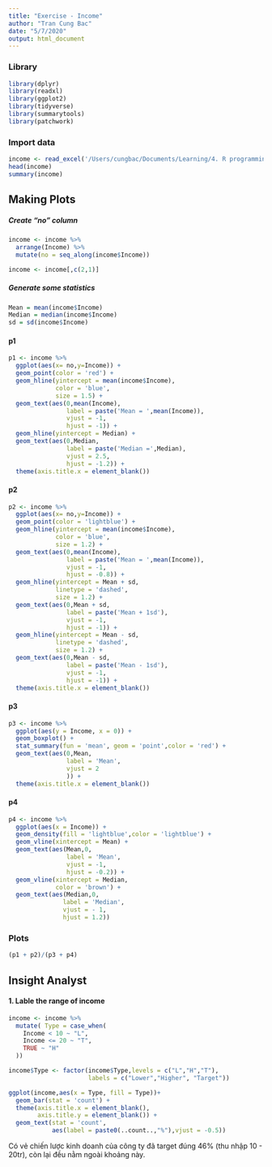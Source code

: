 ```yaml
---
title: "Exercise - Income"
author: "Tran Cung Bac"
date: "5/7/2020"
output: html_document
---
```


### Library
```r
library(dplyr)
library(readxl)
library(ggplot2)
library(tidyverse)
library(summarytools)
library(patchwork)
````

### Import data
```r
income <- read_excel('/Users/cungbac/Documents/Learning/4. R programming/15. Examination/Income/Income.xlsx')
head(income)
summary(income)
````

## Making Plots
##### Create "no" column
```r
income <- income %>%
  arrange(Income) %>%
  mutate(no = seq_along(income$Income))

income <- income[,c(2,1)]
````

##### Generate some statistics
```r
Mean = mean(income$Income)
Median = median(income$Income)
sd = sd(income$Income)
````
#### p1
```r
p1 <- income %>%
  ggplot(aes(x= no,y=Income)) +
  geom_point(color = 'red') + 
  geom_hline(yintercept = mean(income$Income),
             color = 'blue',
             size = 1.5) +
  geom_text(aes(0,mean(Income),
                label = paste('Mean = ',mean(Income)),
                vjust = -1, 
                hjust = -1)) + 
  geom_hline(yintercept = Median) + 
  geom_text(aes(0,Median,
                label = paste('Median =',Median),
                vjust = 2.5,
                hjust = -1.2)) + 
  theme(axis.title.x = element_blank())
````

#### p2
```r
p2 <- income %>%
  ggplot(aes(x= no,y=Income)) +
  geom_point(color = 'lightblue') + 
  geom_hline(yintercept = mean(income$Income),
             color = 'blue',
             size = 1.2) +
  geom_text(aes(0,mean(Income),
                label = paste('Mean = ',mean(Income)),
                vjust = -1, 
                hjust = -0.8)) + 
  geom_hline(yintercept = Mean + sd,
             linetype = 'dashed',
             size = 1.2) + 
  geom_text(aes(0,Mean + sd,
                label = paste('Mean + 1sd'),
                vjust = -1,
                hjust = -1)) + 
  geom_hline(yintercept = Mean - sd,
             linetype = 'dashed',
             size = 1.2) + 
  geom_text(aes(0,Mean - sd,
                label = paste('Mean - 1sd'),
                vjust = -1,
                hjust = -1)) + 
  theme(axis.title.x = element_blank())
````

#### p3
```r
p3 <- income %>%
  ggplot(aes(y = Income, x = 0)) + 
  geom_boxplot() + 
  stat_summary(fun = 'mean', geom = 'point',color = 'red') +
  geom_text(aes(0,Mean,
                label = 'Mean',
                vjust = 2
                )) +
  theme(axis.title.x = element_blank())
````

#### p4 
```r
p4 <- income %>%
  ggplot(aes(x = Income)) + 
  geom_density(fill = 'lightblue',color = 'lightblue') +
  geom_vline(xintercept = Mean) +
  geom_text(aes(Mean,0,
                label = 'Mean',
                vjust = -1,
                hjust = -0.2)) +
  geom_vline(xintercept = Median,
             color = 'brown') + 
  geom_text(aes(Median,0,
               label = 'Median',
               vjust = - 1,
               hjust = 1.2))
````

### Plots
```r
(p1 + p2)/(p3 + p4)
````

## Insight Analyst
#### 1. Lable the range of income
```r
income <- income %>%
  mutate( Type = case_when(
    Income < 10 ~ "L",
    Income <= 20 ~ "T",
    TRUE ~ "H"
  ))

income$Type <- factor(income$Type,levels = c("L","H","T"), 
                      labels = c("Lower","Higher", "Target"))

ggplot(income,aes(x = Type, fill = Type))+
  geom_bar(stat = 'count') +
  theme(axis.title.x = element_blank(),
        axis.title.y = element_blank()) +
  geom_text(stat = 'count', 
            aes(label = paste0(..count..,"%"),vjust = -0.5))

````

Có vẻ chiến lược kinh doanh của công ty đã target đúng 46% (thu nhập 10 - 20tr), còn lại đều nằm ngoài khoảng này. 


